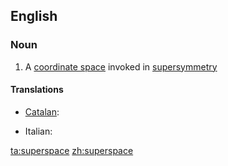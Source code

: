 ==English==

===Noun===
{{wikipedia}}
{{en-noun}}

# {{physics}} A [[coordinate space]] invoked in [[supersymmetry]]

====Translations====
{{trans-top|coordinate space in supersymmetry}}
* [[Catalan]]: {{t|ca|superespai|m}}
{{trans-mid}}
* Italian: {{t-|it|superspazio|m}}
{{trans-bottom}}

[[ta:superspace]]
[[zh:superspace]]